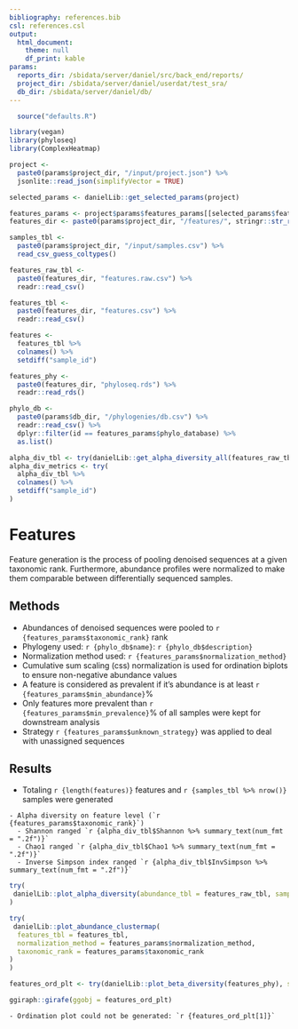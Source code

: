```yaml
---
bibliography: references.bib
csl: references.csl
output:
  html_document:
    theme: null
    df_print: kable
params:
  reports_dir: /sbidata/server/daniel/src/back_end/reports/
  project_dir: /sbidata/server/daniel/userdat/test_sra/
  db_dir: /sbidata/server/daniel/db/
---
```


```r
  source("defaults.R")

library(vegan)
library(phyloseq)
library(ComplexHeatmap)

project <-
  paste0(params$project_dir, "/input/project.json") %>%
  jsonlite::read_json(simplifyVector = TRUE)

selected_params <- danielLib::get_selected_params(project)

features_params <- project$params$features_params[[selected_params$features]]
features_dir <- paste0(params$project_dir, "/features/", stringr::str_replace_all(selected_params$features, " ", "_"), "/")

samples_tbl <-
  paste0(params$project_dir, "/input/samples.csv") %>%
  read_csv_guess_coltypes()

features_raw_tbl <-
  paste0(features_dir, "features.raw.csv") %>%
  readr::read_csv()

features_tbl <-
  paste0(features_dir, "features.csv") %>%
  readr::read_csv()

features <-
  features_tbl %>%
  colnames() %>%
  setdiff("sample_id")

features_phy <-
  paste0(features_dir, "phyloseq.rds") %>%
  readr::read_rds()

phylo_db <-
  paste0(params$db_dir, "/phylogenies/db.csv") %>%
  readr::read_csv() %>%
  dplyr::filter(id == features_params$phylo_database) %>%
  as.list()

alpha_div_tbl <- try(danielLib::get_alpha_diversity_all(features_raw_tbl), silent = TRUE)
alpha_div_metrics <- try(
  alpha_div_tbl %>%
  colnames() %>%
  setdiff("sample_id")
)
```

# Features

Feature generation is the process of pooling denoised sequences at a given taxonomic rank.
Furthermore, abundance profiles were normalized to make them comparable between differentially sequenced samples.

## Methods
- Abundances of denoised sequences were pooled to `r {features_params$taxonomic_rank}` rank
- Phylogeny used: `r {phylo_db$name}`: `r {phylo_db$description}`
- Normalization method used: `r {features_params$normalization_method}`
- Cumulative sum scaling (css) normalization is used for ordination biplots to ensure non-negative abundance values
- A feature is considered as prevalent if it's abundance is at least `r {features_params$min_abundance}`%
- Only features more prevalent than `r {features_params$min_prevalence}`% of all samples were kept for downstream analysis
- Strategy `r {features_params$unknown_strategy}` was applied to deal with unassigned sequences

## Results
- Totaling `r {length(features)}` features and `r {samples_tbl %>% nrow()}` samples were generated

```rmd
- Alpha diversity on feature level (`r {features_params$taxonomic_rank}`)
  - Shannon ranged `r {alpha_div_tbl$Shannon %>% summary_text(num_fmt = ".2f")}`
  - Chao1 ranged `r {alpha_div_tbl$Chao1 %>% summary_text(num_fmt = ".2f")}`
  - Inverse Simpson index ranged `r {alpha_div_tbl$InvSimpson %>% summary_text(num_fmt = ".2f")}`
```

```r
try(
 danielLib::plot_alpha_diversity(abundance_tbl = features_raw_tbl, samples_tbl = samples_tbl) %>% ggiraph::girafe(ggobj = .)
)
```

```r
try(
 danielLib::plot_abundance_clustermap(
  features_tbl = features_tbl,
  normalization_method = features_params$normalization_method,
  taxonomic_rank = features_params$taxonomic_rank
)
)
```

```r
features_ord_plt <- try(danielLib::plot_beta_diversity(features_phy), silent = TRUE)
```

```r
ggiraph::girafe(ggobj = features_ord_plt)
```

```rmd
- Ordination plot could not be generated: `r {features_ord_plt[1]}`
```

